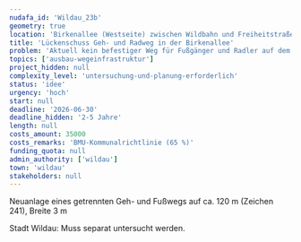 ```yaml
---
nudafa_id: 'Wildau_23b'
geometry: true
location: 'Birkenallee (Westseite) zwischen Wildbahn und Freiheitstraße)'
title: 'Lückenschuss Geh- und Radweg in der Birkenallee'
problem: 'Aktuell kein befestiger Weg für Fußgänger und Radler auf dem Seitenstreifen; Kfz-Verkehr auf südlicher Birkenallee mitunter recht stark, mit Busverkehr und unübersichtlich bei Schrankenschließung und Rückstau'
topics: ['ausbau-wegeinfrastruktur']
project_hidden: null
complexity_level: 'untersuchung-und-planung-erforderlich'
status: 'idee'
urgency: 'hoch'
start: null
deadline: '2026-06-30'
deadline_hidden: '2-5 Jahre'
length: null
costs_amount: 35000
costs_remarks: 'BMU-Kommunalrichtlinie (65 %)'
funding_quota: null
admin_authority: ['wildau']
town: 'wildau'
stakeholders: null
---
```


Neuanlage eines getrennten Geh- und Fußwegs auf ca. 120 m (Zeichen 241), Breite 3 m

Stadt Wildau: Muss separat untersucht werden.
